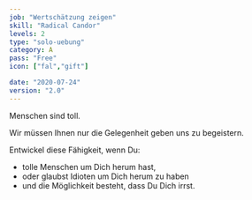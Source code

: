 ```yaml
---
job: "Wertschätzung zeigen"
skill: "Radical Candor"
levels: 2
type: "solo-uebung"
category: A
pass: "Free"
icon: ["fal","gift"]

date: "2020-07-24"
version: "2.0"
---
```


Menschen sind toll.

Wir müssen Ihnen nur die Gelegenheit geben uns zu begeistern.

Entwickel diese Fähigkeit, wenn Du:

* tolle Menschen um Dich herum hast,
* oder glaubst Idioten um Dich herum zu haben
* und die Möglichkeit besteht, dass Du Dich irrst.
